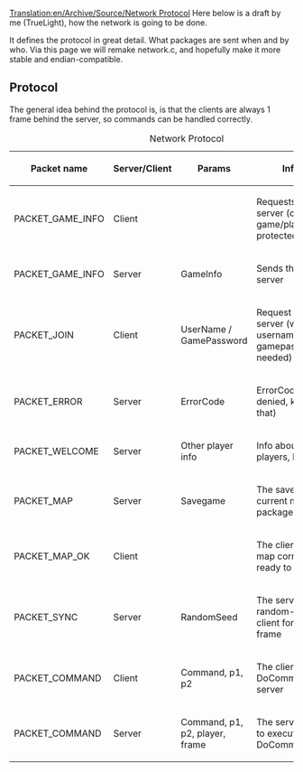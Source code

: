 [[Translation:en/Archive/Source/Network Protocol]]
Here below is a draft by me (TrueLight), how the network is going to be done.

It defines the protocol in great detail. What packages are sent when and by who. Via this page we will remake network.c, and hopefully make it more stable and endian-compatible.



== Protocol ==


The general idea behind the protocol is, is that the clients are always 1 frame behind the server, so commands can be handled correctly.

{| border="1"
|+ Network Protocol
|-
! Packet name !! Server/Client !! Params !! Information
|-
|PACKET_GAME_INFO || Client || <none> || Requests info about the server (current game/players/password protected)
|-
|PACKET_GAME_INFO || Server || GameInfo || Sends the info of the server
|-
|PACKET_JOIN || Client || UserName / GamePassword || Request to join the server (with a username and a gamepassword if needed)
|-
|PACKET_ERROR || Server || ErrorCode || ErrorCode (login denied, kicked, stuff like that)
|-
|PACKET_WELCOME || Server || Other player info || Info about other players, MOTD
|-
|PACKET_MAP || Server || Savegame || The savegame of the current map (multiple packages)
|-
|PACKET_MAP_OK || Client || <none> || The client received the map correctly and is ready to join
|-
|PACKET_SYNC || Server || RandomSeed || The server sends the random-seeds to the client for a certain frame
|-
|PACKET_COMMAND || Client || Command, p1, p2 || The clients sends a DoCommand to the server
|-
|PACKET_COMMAND || Server || Command, p1, p2, player, frame || The server says when to execute a certain DoCommand
|}